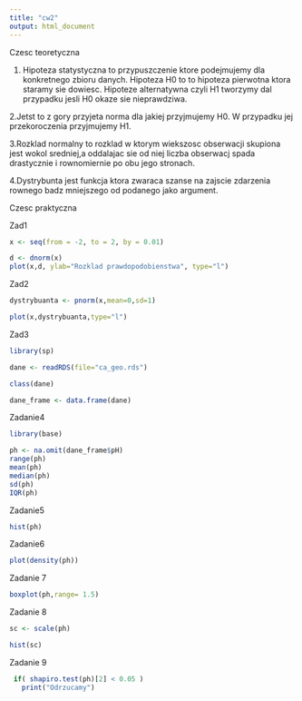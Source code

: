 ---
title: "cw2"
output: html_document
---

Czesc teoretyczna

1. Hipoteza statystyczna to przypuszczenie ktore podejmujemy dla konkretnego zbioru danych.
Hipoteza H0 to to hipoteza pierwotna ktora staramy sie dowiesc. Hipoteze alternatywna czyli H1
tworzymy dal przypadku jesli H0 okaze sie nieprawdziwa.

2.Jetst to z gory przyjeta norma dla jakiej przyjmujemy H0. W przypadku jej przekoroczenia przyjmujemy H1.

3.Rozklad normalny to rozklad w ktorym wiekszosc obserwacji skupiona jest wokol sredniej,a oddalajac sie od niej liczba obserwacj spada drastycznie i rownomiernie po obu jego stronach.

4.Dystrybunta jest funkcja ktora zwaraca szanse na zajscie zdarzenia rownego badz mniejszego od podanego jako argument.


Czesc praktyczna

Zad1
```{r}
x <- seq(from = -2, to = 2, by = 0.01)

d <- dnorm(x)
plot(x,d, ylab="Rozklad prawdopodobienstwa", type="l")


```

Zad2
```{r}
dystrybuanta <- pnorm(x,mean=0,sd=1)

plot(x,dystrybuanta,type="l")


```

Zad3
```{r}

library(sp)

dane <- readRDS(file="ca_geo.rds")

class(dane)

dane_frame <- data.frame(dane)

```
Zadanie4
```{r}

library(base)

ph <- na.omit(dane_frame$pH)
range(ph)
mean(ph)
median(ph)
sd(ph)
IQR(ph)

```

Zadanie5 
```{r}
hist(ph)

```

Zadanie6
```{r}
plot(density(ph))

```
Zadanie 7

```{r}

boxplot(ph,range= 1.5)


```

Zadanie 8
```{r}
sc <- scale(ph)

hist(sc)


```

Zadanie 9
```{r}

 if( shapiro.test(ph)[2] < 0.05 ) 
   print("Odrzucamy")
 
```






